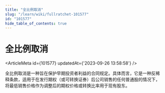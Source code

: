 ```yaml
---
title: "全比例取消"
slug: "/learn/wiki/fullratchet-101577"
id: "101577"
hide_table_of_contents: true
---
```



# 全比例取消

<ArticleMeta id={101577} updatedAt={'2023-09-26 13:58:58'} />
<div className='border-solid border-b border-t-0 my-4 border-[var(--ifm-color-gray-300)]' />

全比例取消是一种旨在保护早期投资者利益的合同规定。具体而言，它是一种反稀释条款，适用于在发行期权（或可转换证券）后公司销售的任何普通股的情况下，将最低销售价格作为调整后的期权价格或转换比率用于现有股东。
